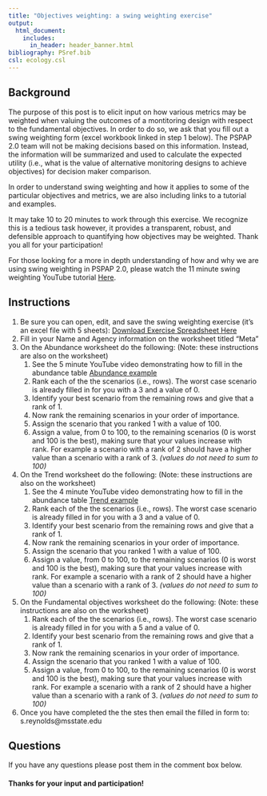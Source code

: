 ```yaml
---
title: "Objectives weighting: a swing weighting exercise"
output: 
  html_document:
    includes:
      in_header: header_banner.html 
bibliography: PSref.bib
csl: ecology.csl  
---
```

  
<!--
rmarkdown::render_site("2018-02-11-swing-weighting.Rmd")# build website
-->


## Background

The purpose of this post is to elicit input on how various metrics may 
be weighted when valuing the outcomes of a montitoring design with 
respect to the fundamental objectives. In order to do so, we ask that 
you fill out a swing weighting form (excel workbook linked in step 1 
below). The PSPAP 2.0 team will not be making decisions based on this 
information. Instead, the information will be summarized and used to 
calculate the expected utility (i.e., what is the value of alternative 
monitoring designs to achieve objectives) for decision maker comparison. 

In order to understand swing weighting and how it applies to some of the 
particular objectives and metrics, we are also including links to a 
tutorial and examples.

It may take 10 to 20 minutes to work through this exercise. We recognize 
this is a tedious task however, it provides a transparent, robust, and defensible
approach to quantifying how objectives may be weighted. Thank you all for your participation!
 
For those looking for a more in depth understanding of how and why we 
are using swing weighting in PSPAP 2.0, please watch the 11 minute 
swing weighting YouTube tutorial [Here](https://www.youtube.com/watch?v=HkXh0ue_Zjw). 

## Instructions
1. Be sure you can open, edit, and save the swing weighting exercise (it's an excel file with 5 sheets): [Download Exercise Spreadsheet Here](swing-weighting-exercise.xlsx) 
2. Fill in your Name and Agency information on the worksheet titled "Meta"
3. On the Abundance worksheet do the following:  (Note: these instructions are also on the worksheet)
    1. See the 5 minute YouTube video demonstrating how to fill in the abundance table [Abundance example](https://www.youtube.com/watch?v=UKX0Uw7Ta0A)
    2. Rank each of the the scenarios (i.e., rows). The worst case scenario is already filled in for you with a 3 and a value of 0.
    3. Identify your best scenario from the remaining rows and give that a rank of 1. 
    4. Now rank the remaining scenarios in your order of importance. 
    5. Assign the scenario that you ranked 1 with a value of 100. 
    6. Assign a value, from 0 to 100, to the remaining scenarios (0 is worst and 100 is the best),
    making sure that your values increase with rank. For example a scenario with a rank of 2 should
    have a higher value than a scenario with a rank of 3. *(values do not need to sum to 100)*
4. On the Trend worksheet do the following:   (Note: these instructions are also on the worksheet)
    1. See the 4 minute YouTube video demonstrating how to fill in the abundance table [Trend example](https://www.youtube.com/watch?v=LPbdE_dK1vk)
    2. Rank each of the the scenarios (i.e., rows). The worst case scenario is already filled in for you with a 3 and a value of 0.
    3. Identify your best scenario from the remaining rows and give that a rank of 1. 
    4. Now rank the remaining scenarios in your order of importance. 
    5. Assign the scenario that you ranked 1 with a value of 100. 
    6. Assign a value, from 0 to 100, to the remaining scenarios (0 is worst and 100 is the best),
    making sure that your values increase with rank. For example a scenario with a rank of 2 should
    have a higher value than a scenario with a rank of 3. *(values do not need to sum to 100)*
5. On the Fundamental objectives worksheet do the following:   (Note: these instructions are also on the worksheet)
    1. Rank each of the the scenarios (i.e., rows). The worst case scenario is already filled in for you with a 5 and a value of 0.
    2. Identify your best scenario from the remaining rows and give that a rank of 1. 
    3. Now rank the remaining scenarios in your order of importance. 
    4. Assign the scenario that you ranked 1 with a value of 100. 
    5. Assign a value, from 0 to 100, to the remaining scenarios (0 is worst and 100 is the best),
    making sure that your values increase with rank. For example a scenario with a rank of 2 should
    have a higher value than a scenario with a rank of 3. *(values do not need to sum to 100)*   
3. Once you have completed the the stes then email the filled in form to: s.reynolds@msstate.edu 



## Questions
If you have any questions please post them in the comment box below. 


#### Thanks for your input and participation!

<!--
## Videos
### Swing Weighting
<iframe width="560" height="315" src="https://www.youtube.com/watch?v=57XeTdCEH7E" frameborder="0" allowfullscreen></iframe>

### Abundance
<iframe width="560" height="315" src="https://www.youtube.com/watch?v=UKX0Uw7Ta0A" frameborder="0" allowfullscreen></iframe>

### Trend
<iframe width="560" height="315" src="https://www.youtube.com/watch?v=LPbdE_dK1vk" frameborder="0" allowfullscreen></iframe>
-->

  
